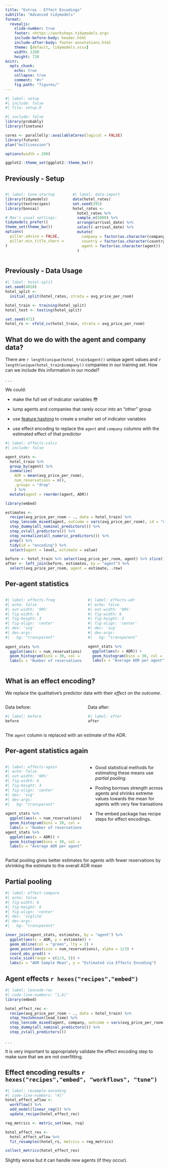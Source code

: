 ```yaml
---
title: "Extras - Effect Encodings"
subtitle: "Advanced tidymodels"
format:
  revealjs: 
    slide-number: true
    footer: <https://workshops.tidymodels.org>
    include-before-body: header.html
    include-after-body: footer-annotations.html
    theme: [default, tidymodels.scss]
    width: 1280
    height: 720
knitr:
  opts_chunk: 
    echo: true
    collapse: true
    comment: "#>"
    fig.path: "figures/"
---
```


```r
#| label: setup
#| include: false
#| file: setup.R
```

```r
#| include: false
library(probably)
library(finetune)

cores <- parallelly::availableCores(logical = FALSE)
library(future)
plan("multisession")

options(width = 200)

ggplot2::theme_set(ggplot2::theme_bw())
```

## Previously - Setup

:::: {.columns}

::: {.column width="40%"}

```r
#| label: tune-startup
library(tidymodels)
library(textrecipes)
library(bonsai)

# Max's usual settings: 
tidymodels_prefer()
theme_set(theme_bw())
options(
  pillar.advice = FALSE, 
  pillar.min_title_chars = Inf
)
```

:::

::: {.column width="60%"}

```r
#| label: data-import
data(hotel_rates)
set.seed(295)
hotel_rates <- 
  hotel_rates %>% 
  sample_n(5000) %>% 
  arrange(arrival_date) %>% 
  select(-arrival_date) %>% 
  mutate(
    company = factor(as.character(company)),
    country = factor(as.character(country)),
    agent = factor(as.character(agent))
  )
```


:::

::::


## Previously - Data Usage

```r
#| label: hotel-split
set.seed(4028)
hotel_split <-
  initial_split(hotel_rates, strata = avg_price_per_room)

hotel_train <- training(hotel_split)
hotel_test <- testing(hotel_split)

set.seed(472)
hotel_rs <- vfold_cv(hotel_train, strata = avg_price_per_room)
```


## What do we do with the agent and company data? 

There are `r length(unique(hotel_train$agent))` unique agent values and `r length(unique(hotel_train$company))` companies in our training set. How can we include this information in our model?

. . .

We could:

-   make the full set of indicator variables 😳

-   lump agents and companies that rarely occur into an "other" group

-   use [feature hashing](https://www.tmwr.org/categorical.html#feature-hashing) to create a smaller set of indicator variables

-   use effect encoding to replace the `agent` and `company` columns with the estimated effect of that predictor



```r
#| label: effects-calcs 
#| include: false

agent_stats <- 
  hotel_train %>%
  group_by(agent) %>%
  summarize(
    ADR = mean(avg_price_per_room), 
    num_reservations = n(),
    .groups = "drop"
    ) %>%
  mutate(agent = reorder(agent, ADR))

library(embed)

estimates <- 
  recipe(avg_price_per_room ~ ., data = hotel_train) %>% 
  step_lencode_mixed(agent, outcome = vars(avg_price_per_room), id = "encoding") %>%   #<<
  step_dummy(all_nominal_predictors()) %>% 
  step_zv(all_predictors()) %>% 
  step_normalize(all_numeric_predictors()) %>% 
  prep() %>% 
  tidy(id = "encoding") %>% 
  select(agent = level, estimate = value)

before <- hotel_train %>% select(avg_price_per_room, agent) %>% slice(1:7) %>% add_rowindex()
after <- left_join(before, estimates, by = "agent") %>% 
  select(avg_price_per_room, agent = estimate, .row)
```


## Per-agent statistics {.annotation}

::: columns
::: {.column width="50%"}
```r
#| label: effects-freq 
#| echo: false
#| out-width: '90%'
#| fig-width: 6
#| fig-height: 3
#| fig-align: 'center'
#| dev: 'svg'
#| dev-args:
#|   bg: "transparent"
  
agent_stats %>%   
  ggplot(aes(x = num_reservations)) +
  geom_histogram(bins = 30, col = "blue", fill = "blue", alpha = 1/3) +
  labs(x = "Number of reservations per agent")
```
:::

::: {.column width="50%"}
```r
#| label: effects-adr 
#| echo: false
#| out-width: '90%'
#| fig-width: 6
#| fig-height: 3
#| fig-align: 'center'
#| dev: 'svg'
#| dev-args:
#|   bg: "transparent"

agent_stats %>%   
  ggplot(aes(x = ADR)) +
  geom_histogram(bins = 30, col = "red", fill = "red", alpha = 1/3) +
  labs(x = "Average ADR per agent")
```
:::
:::


## What is an effect encoding?

We replace the qualitative’s predictor data with their _effect on the outcome_. 

::: columns
::: {.column width="50%"}
Data before:

```r
#| label: before
before
```

:::

::: {.column width="50%"}

Data after:

```r
#| label: after
after
```

:::
:::

The `agent` column is replaced with an estimate of the ADR. 


## Per-agent statistics again 

::: columns
::: {.column width="50%"}
```r
#| label: effects-again 
#| echo: false
#| out-width: '90%'
#| fig-width: 6
#| fig-height: 3
#| fig-align: 'center'
#| dev: 'svg'
#| dev-args:
#|   bg: "transparent"
  
agent_stats %>%   
  ggplot(aes(x = num_reservations)) +
  geom_histogram(bins = 30, col = "blue", fill = "blue", alpha = 1/3) +
  labs(x = "Number of reservations per agent")
agent_stats %>%   
  ggplot(aes(x = ADR)) +
  geom_histogram(bins = 30, col = "red", fill = "red", alpha = 1/3) +
  labs(x = "Average ADR per agent")
```
:::

::: {.column width="50%"}

- Good statistical methods for estimating these means use *partial pooling*.


- Pooling borrows strength across agents and shrinks extreme values towards the mean for agents with very few transations


- The embed package has recipe steps for effect encodings.

:::
:::


:::notes
Partial pooling gives better estimates for agents with fewer reservations by shrinking the estimate to the overall ADR mean


:::

## Partial pooling

```r
#| label: effect-compare 
#| echo: false
#| fig-width: 6
#| fig-height: 6
#| fig-align: 'center'
#| dev: 'svglite'
#| dev-args:
#|   bg: "transparent"

inner_join(agent_stats, estimates, by = "agent") %>% 
  ggplot(aes(x = ADR, y = estimate)) + 
  geom_abline(col = "green", lty = 2) +
  geom_point(aes(size = num_reservations), alpha = 1/3) +
  coord_obs_pred() +
  scale_size(range = c(1/3, 5)) +
  labs(x = "ADR Sample Mean", y = "Estimated via Effects Encoding")
```

## Agent effects `r hexes("recipes","embed")` {.annotation}

```r
#| label: lencode-rec
#| code-line-numbers: "1,6|"
library(embed)

hotel_effect_rec <-
  recipe(avg_price_per_room ~ ., data = hotel_train) %>% 
  step_YeoJohnson(lead_time) %>%
  step_lencode_mixed(agent, company, outcome = vars(avg_price_per_room)) %>%
  step_dummy(all_nominal_predictors()) %>%
  step_zv(all_predictors())
```

. . .

It is very important to appropriately validate the effect encoding step to make sure that we are not overfitting.

## Effect encoding results `r hexes("recipes","embed", "workflows", "tune")`

```r
#| label: resample-encoding
#| code-line-numbers: "4|"
hotel_effect_wflow <-
  workflow() %>%
  add_model(linear_reg()) %>% 
  update_recipe(hotel_effect_rec)

reg_metrics <- metric_set(mae, rsq)

hotel_effect_res <-
  hotel_effect_wflow %>%
  fit_resamples(hotel_rs, metrics = reg_metrics)

collect_metrics(hotel_effect_res)
```

Slightly worse but it can handle new agents (if they occur).

